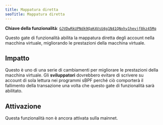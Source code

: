```yaml
---
title: Mappatura diretta
seoTitle: Mappatura diretta
---
```


**Chiave della funzionalità**:
[`GJVDwRkUPNdk9QaK4VsU4g1N41QNxhy1hevjf8kz45Mq`](https://explorer.solana.com/address/GJVDwRkUPNdk9QaK4VsU4g1N41QNxhy1hevjf8kz45Mq)

Questo gate di funzionalità abilita la mappatura diretta degli account nella
macchina virtuale, migliorando le prestazioni della macchina virtuale.

## Impatto

Questo è uno di una serie di cambiamenti per migliorare le prestazioni della
macchina virtuale. Gli **sviluppatori** dovrebbero evitare di scrivere su
account di sola lettura nei programmi sBPF perché ciò comporterà il fallimento
della transazione una volta che questo gate di funzionalità sarà abilitato.

## Attivazione

Questa funzionalità non è ancora attivata sulla mainnet.
